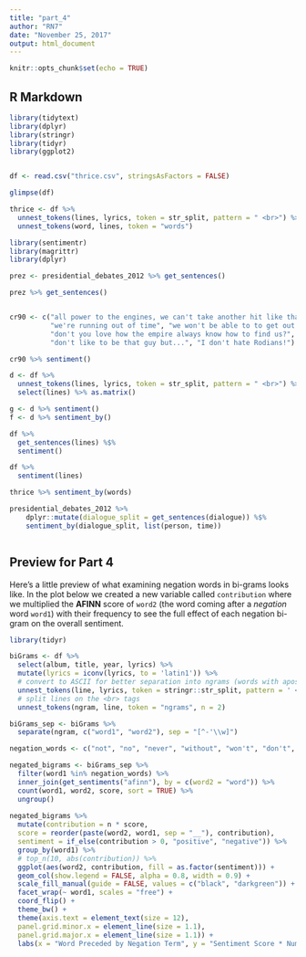 ```yaml
---
title: "part_4"
author: "RN7"
date: "November 25, 2017"
output: html_document
---
```


```r
knitr::opts_chunk$set(echo = TRUE)
```

## R Markdown



```r
library(tidytext)
library(dplyr)
library(stringr)
library(tidyr)
library(ggplot2)


df <- read.csv("thrice.csv", stringsAsFactors = FALSE)

glimpse(df)

thrice <- df %>% 
  unnest_tokens(lines, lyrics, token = str_split, pattern = " <br>") %>% 
  unnest_tokens(word, lines, token = "words")

```





```r
library(sentimentr)
library(magrittr)
library(dplyr)

prez <- presidential_debates_2012 %>% get_sentences()

prez %>% get_sentences()


cr90 <- c("all power to the engines, we can't take another hit like that!", 
          "we're running out of time", "we won't be able to to get out of this sector without this",
          "don't you love how the empire always know how to find us?",
          "don't like to be that guy but...", "I don't hate Rodians!")

cr90 %>% sentiment()

d <- df %>% 
  unnest_tokens(lines, lyrics, token = str_split, pattern = " <br>") %>% 
  select(lines) %>% as.matrix() 

g <- d %>% sentiment()
f <- d %>% sentiment_by()

df %>% 
  get_sentences(lines) %$% 
  sentiment()

df %>% 
  sentiment(lines)

thrice %>% sentiment_by(words)

presidential_debates_2012 %>%
    dplyr::mutate(dialogue_split = get_sentences(dialogue)) %$%
    sentiment_by(dialogue_split, list(person, time))



```



















## Preview for Part 4

Here's a little preview of what examining negation words in bi-grams looks like. In the plot below we created a new variable called `contribution` where we multiplied the **AFINN** score of `word2` (the word coming after a *negation* word `word1`) with their frequency to see the full effect of each negation bi-gram on the overall sentiment.
  
```r
library(tidyr)

biGrams <- df %>% 
  select(album, title, year, lyrics) %>% 
  mutate(lyrics = iconv(lyrics, to = 'latin1')) %>% 
  # convert to ASCII for better separation into ngrams (words with apostrophes)
  unnest_tokens(line, lyrics, token = stringr::str_split, pattern = ' <br>') %>%   
  # split lines on the <br> tags
  unnest_tokens(ngram, line, token = "ngrams", n = 2)

biGrams_sep <- biGrams %>% 
  separate(ngram, c("word1", "word2"), sep = "[^-'\\w]")  

negation_words <- c("not", "no", "never", "without", "won't", "don't", "wouldn't", "couldn't")

negated_bigrams <- biGrams_sep %>% 
  filter(word1 %in% negation_words) %>% 
  inner_join(get_sentiments("afinn"), by = c(word2 = "word")) %>% 
  count(word1, word2, score, sort = TRUE) %>% 
  ungroup()
  
negated_bigrams %>% 
  mutate(contribution = n * score,
  score = reorder(paste(word2, word1, sep = "__"), contribution),
  sentiment = if_else(contribution > 0, "positive", "negative")) %>% 
  group_by(word1) %>% 
  # top_n(10, abs(contribution)) %>% 
  ggplot(aes(word2, contribution, fill = as.factor(sentiment))) +
  geom_col(show.legend = FALSE, alpha = 0.8, width = 0.9) +
  scale_fill_manual(guide = FALSE, values = c("black", "darkgreen")) +
  facet_wrap(~ word1, scales = "free") +
  coord_flip() +
  theme_bw() +
  theme(axis.text = element_text(size = 12),
  panel.grid.minor.x = element_line(size = 1.1),
  panel.grid.major.x = element_line(size = 1.1)) +
  labs(x = "Word Preceded by Negation Term", y = "Sentiment Score * Number of Occurences") 
  
```